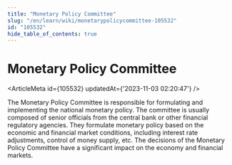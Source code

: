```yaml
---
title: "Monetary Policy Committee"
slug: "/en/learn/wiki/monetarypolicycommittee-105532"
id: "105532"
hide_table_of_contents: true
---
```



<Breadcrumbs current="Monetary Policy Committee" />

# Monetary Policy Committee

<ArticleMeta id={105532} updatedAt={'2023-11-03 02:20:47'} />
<div className='border-solid border-b border-t-0 my-4 border-[var(--ifm-color-gray-300)]' />

The Monetary Policy Committee is responsible for formulating and implementing the national monetary policy. The committee is usually composed of senior officials from the central bank or other financial regulatory agencies. They formulate monetary policy based on the economic and financial market conditions, including interest rate adjustments, control of money supply, etc. The decisions of the Monetary Policy Committee have a significant impact on the economy and financial markets.
